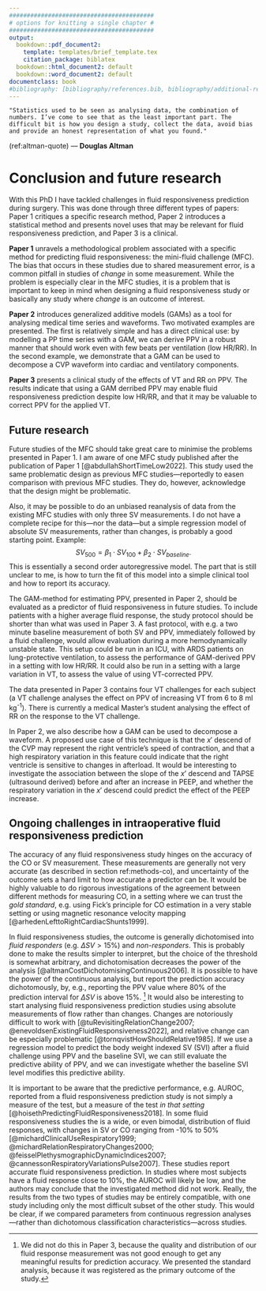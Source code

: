 ```yaml
---
#########################################
# options for knitting a single chapter #
#########################################
output:
  bookdown::pdf_document2:
    template: templates/brief_template.tex
    citation_package: biblatex
  bookdown::html_document2: default
  bookdown::word_document2: default
documentclass: book
#bibliography: [bibliography/references.bib, bibliography/additional-references.bib]
---
```


```block
"Statistics used to be seen as analysing data, the combination of numbers. I’ve come to see that as the least important part. The difficult bit is how you design a study, collect the data, avoid bias and provide an honest representation of what you found."
```

(ref:altman-quote) --- **Douglas Altman**


# Conclusion and future research

With this PhD I have tackled challenges in fluid responsiveness prediction during surgery. This was done through three different types of papers: Paper 1 critiques a specific research method, Paper 2 introduces a statistical method and presents novel uses that may be relevant for fluid responsiveness prediction, and Paper 3 is a clinical.  

**Paper 1** unravels a methodological problem associated with a specific method for predicting fluid responsiveness: the mini-fluid challenge (MFC). The bias that occurs in these studies due to shared measurement error, is a common pitfall in studies of *change* in some measurement. While the problem is especially clear in the MFC studies, it is a problem that is important to keep in mind when designing a fluid responsiveness study or basically any study where *change* is an outcome of interest.

**Paper 2** introduces generalized additive models (GAMs) as a tool for analysing medical time series and waveforms. Two motivated examples are presented. The first is relatively simple and has a direct clinical use: by modelling a PP time series with a GAM, we can derive PPV in a robust manner that should work even with few beats per ventilation (low HR/RR). In the second example, we demonstrate that a GAM can be used to decompose a CVP waveform into cardiac and ventilatory components.

**Paper 3** presents a clinical study of the effects of VT and RR on PPV. The results indicate that using a GAM derribed PPV may enable fluid responsiveness prediction despite low HR/RR, and that it may be valuable to correct PPV for the applied VT.

## Future research

Future studies of the MFC should take great care to minimise the problems presented in Paper 1. I am aware of one MFC study published after the publication of Paper 1 [@abdullahShortTimeLow2022]. This study used the same problematic design as previous MFC studies---reportedly to easen comparison with previous MFC studies. They do, however, acknowledge that the design might be problematic. 

Also, it may be possible to do an unbiased reanalysis of data from the existing MFC studies with only three SV measurements. I do not have a complete recipe for this---nor the data---but a simple regression model of absolute SV measurements, rather than changes, is probably a good starting point. Example:
$$
SV_{500} = \beta_1 \cdot SV_{100} + \beta_2 \cdot SV_{baseline}.
$$
This is essentially a second order autoregressive model. The part that is still unclear to me, is how to turn the fit of this model into a simple clinical tool and how to report its accuracy.

The GAM-method for estimating PPV, presented in Paper 2, should be evaluated as a predictor of fluid responsiveness in future studies. To include patients with a higher average fluid response, the study protocol should be shorter than what was used in Paper 3. A fast protocol, with e.g. a two minute baseline measurement of both SV and PPV, immediately followed by a fluid challenge, would allow evaluation during a more hemodynamically unstable state. This setup could be run in an ICU, with ARDS patients on lung-protective ventilation, to assess the performance of GAM-derived PPV in a setting with low HR/RR. It could also be run in a setting with a large variation in VT, to assess the value of using VT-corrected PPV.

The data presented in Paper 3 contains four VT challenges for each subject (a VT challenge analyses the effect on PPV of increasing VT from 6 to 8 ml kg^-1^). There is currently a medical Master’s student analysing the effect of RR on the response to the VT challenge. 

In Paper 2, we also describe how a GAM can be used to decompose a waveform. A proposed use case of this technique is that the $x'$ descend of the CVP may represent the right ventricle's speed of contraction, and that a high respiratory variation in this feature could indicate that the right ventricle is sensitive to changes in afterload. It would be interesting to investigate the association between the slope of the $x’$ descend and TAPSE (ultrasound derived) before and after an increase in PEEP, and whether the respiratory variation in the $x'$ descend could predict the effect of the PEEP increase. 

## Ongoing challenges in intraoperative fluid responsiveness prediction

The accuracy of any fluid responsiveness study hinges on the accuracy of the CO or SV measurement. These measurements are generally not very accurate (as described in section ref:methods-co), and uncertainty of the outcome sets a hard limit to how accurate a predictor can be. It would be highly valuable to do rigorous investigations of the agreement between different methods for measuring CO, in a setting where we can trust the *gold standard*, e.g. using Fick’s principle for CO estimation in a very stable setting or using magnetic resonance velocity mapping [@arhedenLefttoRightCardiacShunts1999].

In fluid responsiveness studies, the outcome is generally dichotomised into *fluid responders* (e.g. $\Delta SV > 15 \%$) and *non-responders*. This is probably done to make the results simpler to interpret, but the choice of the threshold is somewhat arbitrary, and dichotomisation decreases the power of the analysis [@altmanCostDichotomisingContinuous2006]. It is possible to have the power of the continuous analysis, but report the prediction accuracy dichotomously, by, e.g., reporting the PPV value where 80% of the prediction interval for $\Delta SV$ is above 15%. [^paper3] It would also be interesting to start analysing fluid responsiveness prediction studies using absolute measurements of flow rather than changes. Changes are notoriously difficult to work with [@tuRevisitingRelationChange2007; @enevoldsenExistingFluidResponsiveness2022], and relative change can be especially problematic [@tornqvistHowShouldRelative1985]. If we use a regression model to predict the body weight indexed SV (SVI) after a fluid challenge using PPV and the baseline SVI, we can still evaluate the predictive ability of PPV, and we can investigate whether the baseline SVI level modifies this predictive ability. 

[^paper3]: We did not do this in Paper 3, because the quality and distribution of our fluid response measurement was not good enough to get any meaningful results for prediction accuracy. We presented the standard analysis, because it was registered as the primary outcome of the study. 

It is important to be aware that the predictive performance, e.g. AUROC, reported from a fluid responsiveness prediction study is not simply a measure of the test, but a measure of the test *in that setting* [@hoisethPredictingFluidResponsiveness2018]. In some fluid responsiveness studies the is a wide, or even bimodal, distribution of fluid responses, with changes in SV or CO ranging from -10% to 50% [@michardClinicalUseRespiratory1999; @michardRelationRespiratoryChanges2000; @feisselPlethysmographicDynamicIndices2007; @cannessonRespiratoryVariationsPulse2007]. These studies report accurate fluid responsiveness prediction. In studies where most subjects have a fluid response close to 10%, the AUROC will likely be low, and the authors may conclude that the investigated method did not work. Really, the results from the two types of studies may be entirely compatible, with one study including only the most difficult subset of the other study. This would be clear, if we compared parameters from continuous regression analyses---rather than dichotomous classification characteristics---across studies. 
